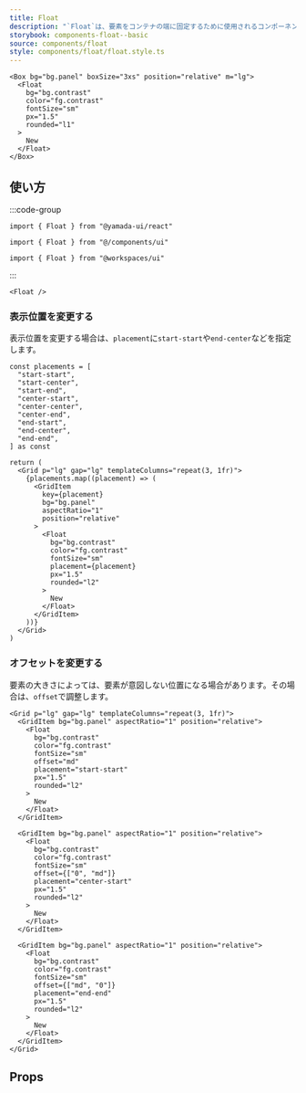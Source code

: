 ```yaml
---
title: Float
description: "`Float`は、要素をコンテナの端に固定するために使用されるコンポーネントです。"
storybook: components-float--basic
source: components/float
style: components/float/float.style.ts
---
```


```tsx preview
<Box bg="bg.panel" boxSize="3xs" position="relative" m="lg">
  <Float
    bg="bg.contrast"
    color="fg.contrast"
    fontSize="sm"
    px="1.5"
    rounded="l1"
  >
    New
  </Float>
</Box>
```

## 使い方

:::code-group

```tsx [package]
import { Float } from "@yamada-ui/react"
```

```tsx [alias]
import { Float } from "@/components/ui"
```

```tsx [monorepo]
import { Float } from "@workspaces/ui"
```

:::

```tsx
<Float />
```

### 表示位置を変更する

表示位置を変更する場合は、`placement`に`start-start`や`end-center`などを指定します。

```tsx preview functional
const placements = [
  "start-start",
  "start-center",
  "start-end",
  "center-start",
  "center-center",
  "center-end",
  "end-start",
  "end-center",
  "end-end",
] as const

return (
  <Grid p="lg" gap="lg" templateColumns="repeat(3, 1fr)">
    {placements.map((placement) => (
      <GridItem
        key={placement}
        bg="bg.panel"
        aspectRatio="1"
        position="relative"
      >
        <Float
          bg="bg.contrast"
          color="fg.contrast"
          fontSize="sm"
          placement={placement}
          px="1.5"
          rounded="l2"
        >
          New
        </Float>
      </GridItem>
    ))}
  </Grid>
)
```

### オフセットを変更する

要素の大きさによっては、要素が意図しない位置になる場合があります。その場合は、`offset`で調整します。

```tsx preview
<Grid p="lg" gap="lg" templateColumns="repeat(3, 1fr)">
  <GridItem bg="bg.panel" aspectRatio="1" position="relative">
    <Float
      bg="bg.contrast"
      color="fg.contrast"
      fontSize="sm"
      offset="md"
      placement="start-start"
      px="1.5"
      rounded="l2"
    >
      New
    </Float>
  </GridItem>

  <GridItem bg="bg.panel" aspectRatio="1" position="relative">
    <Float
      bg="bg.contrast"
      color="fg.contrast"
      fontSize="sm"
      offset={["0", "md"]}
      placement="center-start"
      px="1.5"
      rounded="l2"
    >
      New
    </Float>
  </GridItem>

  <GridItem bg="bg.panel" aspectRatio="1" position="relative">
    <Float
      bg="bg.contrast"
      color="fg.contrast"
      fontSize="sm"
      offset={["md", "0"]}
      placement="end-end"
      px="1.5"
      rounded="l2"
    >
      New
    </Float>
  </GridItem>
</Grid>
```

## Props

<PropsTable name="float" />
